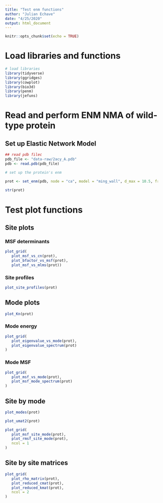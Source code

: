 ```yaml
---
title: "Test enm functions"
author: "Julian Echave"
date: "4/25/2020"
output: html_document
---
```


```r
knitr::opts_chunk$set(echo = TRUE)
```
# Load libraries and functions

```r
# load libraries
library(tidyverse)
library(ggridges)
library(cowplot)
library(bio3d)
library(penm)
library(jefuns)

```


# Read and perform ENM NMA of wild-type protein


## Set up Elastic Network Model

```r
## read pdb filec
pdb_file <- "data-raw/2acy_A.pdb"
pdb <- read.pdb(pdb_file)

# set up the protein's enm

prot <- set_enm(pdb, node = "ca", model = "ming_wall", d_max = 10.5, frustrated = FALSE)
                
str(prot)
```

# Test plot functions

## Site plots

### MSF determinants

```r
plot_grid(
   plot_msf_vs_cn(prot),
   plot_bfactor_vs_msf(prot),
   plot_msf_vs_mlms(prot))
```


### Site profiles

```r
plot_site_profiles(prot)
```

## Mode plots

```r
plot_Kn(prot)
```

### Mode energy

```r
plot_grid(
   plot_eigenvalue_vs_mode(prot),
   plot_eigenvalue_spectrum(prot)
)
```
### Mode MSF

```r
plot_grid(
   plot_msf_vs_mode(prot),
   plot_msf_mode_spectrum(prot)
)
```


##  Site by mode 

```r
plot_modes(prot)
```

```r
plot_umat2(prot)
```
```r
plot_grid(
   plot_msf_site_mode(prot),
   plot_rmsf_site_mode(prot),
   ncol = 1
)
```

## Site by site matrices

```r
plot_grid(
   plot_rho_matrix(prot),
   plot_reduced_cmat(prot),
   plot_reduced_kmat(prot),
   ncol = 2
)


```

